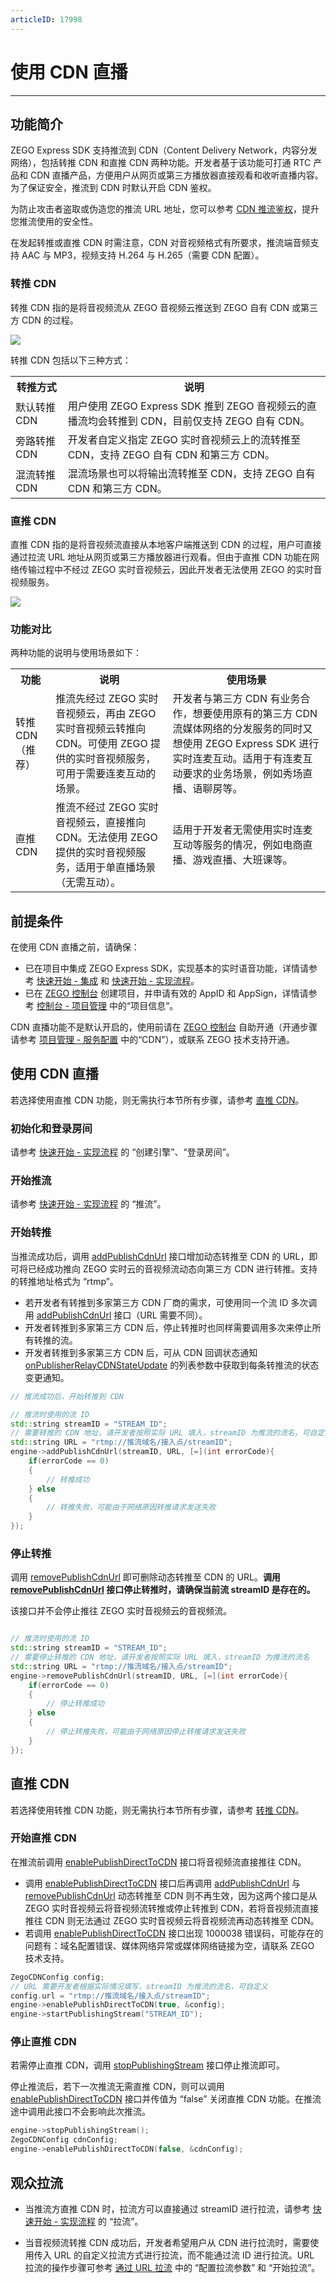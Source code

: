```yaml
---
articleID: 17998
---
```

# 使用 CDN 直播

---

## 功能简介
	 
ZEGO Express SDK 支持推流到 CDN（Content Delivery Network，内容分发网络），包括转推 CDN 和直推 CDN 两种功能。开发者基于该功能可打通 RTC 产品和 CDN 直播产品，方便用户从网页或第三方播放器直接观看和收听直播内容。为了保证安全，推流到 CDN 时默认开启 CDN 鉴权。

为防止攻击者盗取或伪造您的推流 URL 地址，您可以参考 [CDN 推流鉴权](!CDN_StreamPublishing_Authentication)，提升您推流使用的安全性。

<Warning title="注意">


在发起转推或直推 CDN 时需注意，CDN 对音视频格式有所要求，推流端音频支持 AAC 与 MP3，视频支持 H.264 与 H.265（需要 CDN 配置）。

</Warning>



### 转推 CDN

转推 CDN 指的是将音视频流从 ZEGO 音视频云推送到 ZEGO 自有 CDN 或第三方 CDN 的过程。

<Frame width="512" height="auto" caption=""><img src="https://storage.zego.im/sdk-doc/Pics/Common/ZegoExpressEngine/relay_cdn.png" /></Frame>  

转推 CDN 包括以下三种方式：
 
<table>
  
<tbody><tr>
<th>转推方式</th>
<th>说明</th>
</tr>
<tr>
<td>默认转推 CDN</td>
<td>用户使用 ZEGO Express SDK 推到 ZEGO 音视频云的直播流均会转推到 CDN，目前仅支持 ZEGO 自有 CDN。</td>
</tr>
<tr>
<td>旁路转推 CDN</td>
<td>开发者自定义指定 ZEGO 实时音视频云上的流转推至 CDN，支持 ZEGO 自有 CDN 和第三方 CDN。</td>
</tr>
<tr>
<td>混流转推 CDN</td>
<td>混流场景也可以将输出流转推至 CDN，支持 ZEGO 自有 CDN 和第三方 CDN。</td>
</tr>
</tbody></table>

### 直推 CDN

直推 CDN 指的是将音视频流直接从本地客户端推送到
CDN 的过程，用户可直接通过拉流 URL 地址从网页或第三方播放器进行观看。但由于直推 CDN 功能在网络传输过程中不经过 ZEGO 实时音视频云，因此开发者无法使用 ZEGO 的实时音视频服务。

<Frame width="512" height="auto" caption=""><img src="https://storage.zego.im/sdk-doc/Pics/Android/streamByCdn/direct_to_cdn.png" /></Frame>

### 功能对比

两种功能的说明与使用场景如下：

<table>
  
<tbody><tr>
<th>功能</th>
<th>说明</th>
<th>使用场景</th>
</tr>
<tr>
<td>转推 CDN （推荐）</td>
<td>推流先经过 ZEGO 实时音视频云，再由 ZEGO 实时音视频云转推向 CDN。可使用 ZEGO 提供的实时音视频服务，可用于需要连麦互动的场景。</td>
<td>开发者与第三方 CDN 有业务合作，想要使用原有的第三方 CDN 流媒体网络的分发服务的同时又想使用 ZEGO Express SDK 进行实时连麦互动。适用于有连麦互动要求的业务场景，例如秀场直播、语聊房等。</td>
</tr>
<tr>
<td>直推 CDN</td>
<td>推流不经过 ZEGO 实时音视频云，直接推向 CDN。无法使用 ZEGO 提供的实时音视频服务，适用于单直播场景（无需互动）。</td>
<td>适用于开发者无需使用实时连麦互动等服务的情况，例如电商直播、游戏直播、大班课等。</td>
</tr>
</tbody></table>

## 前提条件

在使用 CDN 直播之前，请确保：

- 已在项目中集成 ZEGO Express SDK，实现基本的实时语音功能，详情请参考 [快速开始 - 集成](!ExpressAudioSDK-Integration/SDK_Integration) 和 [快速开始 - 实现流程](!ExpressAudioSDK-Integration/Solution_Implementation)。
- 已在 [ZEGO 控制台](https://console.zego.im) 创建项目，并申请有效的 AppID 和 AppSign，详情请参考 [控制台 - 项目管理](https://doc-zh.zego.im/article/12107) 中的“项目信息”。

<Warning title="注意">


CDN 直播功能不是默认开启的，使用前请在 [ZEGO 控制台](https://console.zego.im) 自助开通（开通步骤请参考 [项目管理 - 服务配置](https://doc-zh.zego.im/article/14223) 中的“CDN”），或联系 ZEGO 技术支持开通。

</Warning>



## 使用 CDN 直播

<Note title="说明">


若选择使用直推 CDN 功能，则无需执行本节所有步骤，请参考 [直推 CDN](!Publisher_Player_Advanced/RelayToCDN#5)。


</Note>



### 初始化和登录房间

请参考 [快速开始 - 实现流程](!Integration/Solution_Implementation#CreateEngine) 的 “创建引擎”、“登录房间”。

### 开始推流

请参考 [快速开始 - 实现流程](!Integration/Solution_Implementation#publishingStream) 的 “推流”。

### 开始转推

当推流成功后，调用 [addPublishCdnUrl](@addPublishCdnUrl) 接口增加动态转推至 CDN 的 URL，即可将已经成功推向 ZEGO 实时云的音视频流动态向第三方 CDN 进行转推。支持的转推地址格式为 “rtmp”。

<Note title="说明">


- 若开发者有转推到多家第三方 CDN 厂商的需求，可使用同一个流 ID 多次调用 [addPublishCdnUrl](@addPublishCdnUrl) 接口（URL 需要不同）。
- 开发者转推到多家第三方 CDN 后，停止转推时也同样需要调用多次来停止所有转推的流。
- 开发者转推到多家第三方 CDN 后，可从 CDN 回调状态通知 [onPublisherRelayCDNStateUpdate](@onPublisherRelayCDNStateUpdate) 的列表参数中获取到每条转推流的状态变更通知。

</Note>

                   

```Cpp
// 推流成功后，开始转推到 CDN

// 推流时使用的流 ID
std::string streamID = "STREAM_ID";
// 需要转推的 CDN 地址，请开发者按照实际 URL 填入，streamID 为推流的流名，可自定义
std::string URL = "rtmp://推流域名/接入点/streamID";
engine->addPublishCdnUrl(streamID, URL, [=](int errorCode){
    if(errorCode == 0) 
    {
        // 转推成功
    } else 
    {
        // 转推失败，可能由于网络原因转推请求发送失败        
    }
});
```

### 停止转推

调用 [removePublishCdnUrl](@removePublishCdnUrl) 即可删除动态转推至 CDN 的 URL。**调用 [removePublishCdnUrl](@removePublishCdnUrl) 接口停止转推时，请确保当前流 streamID 是存在的。**

<Warning title="注意">

	 
该接口并不会停止推往 ZEGO 实时音视频云的音视频流。


</Warning>



```Cpp

// 推流时使用的流 ID
std::string streamID = "STREAM_ID";
// 需要停止转推的 CDN 地址，请开发者按照实际 URL 填入，streamID 为推流的流名
std::string URL = "rtmp://推流域名/接入点/streamID";
engine->removePublishCdnUrl(streamID, URL, [=](int errorCode){
    if(errorCode == 0) 
    {
        // 停止转推成功
    } else 
    {
        // 停止转推失败，可能由于网络原因停止转推请求发送失败
    }
});
```

## 直推 CDN

<Note title="说明">


若选择使用转推 CDN 功能，则无需执行本节所有步骤，请参考 [转推 CDN](!Publisher_Player_Advanced/RelayToCDN#4)。

</Note>



### 开始直推 CDN

在推流前调用 [enablePublishDirectToCDN](@enablePublishDirectToCDN) 接口将音视频流直接推往 CDN。

<Warning title="注意">


- 调用 [enablePublishDirectToCDN](@enablePublishDirectToCDN) 接口后再调用 [addPublishCdnUrl](@addPublishCdnUrl) 与 [removePublishCdnUrl](@removePublishCdnUrl) 动态转推至 CDN 则不再生效，因为这两个接口是从 ZEGO 实时音视频云将音视频流转推或停止转推到 CDN，若将音视频流直接推往 CDN 则无法通过 ZEGO 实时音视频云将音视频流再动态转推至 CDN。
- 若调用 [enablePublishDirectToCDN](@enablePublishDirectToCDN) 接口出现 1000038 错误码，可能存在的问题有：域名配置错误、媒体网络异常或媒体网络链接为空，请联系 ZEGO 技术支持。

</Warning>

 

```Cpp
ZegoCDNConfig config;
// URL 需要开发者根据实际情况填写，streamID 为推流的流名，可自定义
config.url = "rtmp://推流域名/接入点/streamID";
engine->enablePublishDirectToCDN(true, &config);
engine->startPublishingStream("STREAM_ID");
```

### 停止直推 CDN

若需停止直推 CDN，调用 [stopPublishingStream](@stopPublishingStream) 接口停止推流即可。

停止推流后，若下一次推流无需直推 CDN，则可以调用 [enablePublishDirectToCDN](@enablePublishDirectToCDN) 接口并传值为 “false” 关闭直推 CDN 功能。在推流途中调用此接口不会影响此次推流。

```Cpp
engine->stopPublishingStream();
ZegoCDNConfig cdnConfig;
engine->enablePublishDirectToCDN(false, &cdnConfig);
```

## 观众拉流

- 当推流方直推 CDN 时，拉流方可以直接通过 streamID 进行拉流，请参考 [快速开始 - 实现流程](!Integration/Solution_Implementation#PlayingStream) 的 “拉流”。

- 当音视频流转推 CDN 成功后，开发者希望用户从 CDN 进行拉流时，需要使用传入 URL 的自定义拉流方式进行拉流，而不能通过流 ID 进行拉流。URL 拉流的操作步骤可参考 [通过 URL 拉流](!Publisher_Player_Advanced/PlayingStreamByCDN#ZegoCDNConfig) 中的 “配置拉流参数” 和 “开始拉流”。
